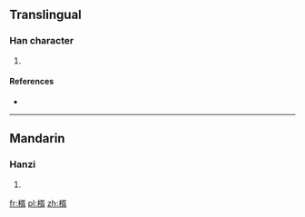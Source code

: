 ==Translingual==

===Han character===
{{Han char|rn=75|rad=木|as=09|sn=13|four=4792<sub>7</sub>|canj=木弓人月 (DNOB)}}

# {{defn|Han|sort=木09}}

====References====
* {{Han ref|kx=0538.270|dkj=15109|dj=0926.090|hdz=21257.070|uh=6948|ud=26952|bh=DDD7|bd=56791}}

----

==Mandarin==

===Hanzi===
{{cmn-hanzi|pin=[[xū]] ([[xu1]])|wg=hsü<sup>1</sup>}}

# {{defn|Mandarin|sort=木09}}

[[fr:楈]]
[[pl:楈]]
[[zh:楈]]